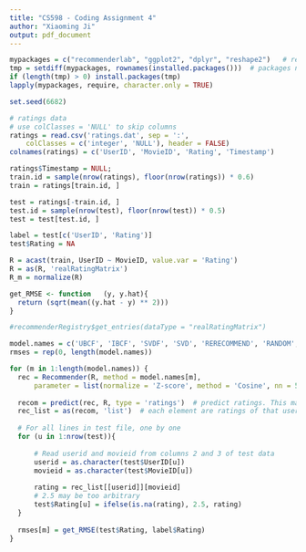 ```yaml
---
title: "CS598 - Coding Assignment 4"
author: "Xiaoming Ji"
output: pdf_document
---
```


```r
mypackages = c("recommenderlab", "ggplot2", "dplyr", "reshape2")   # required packages
tmp = setdiff(mypackages, rownames(installed.packages()))  # packages need to be installed
if (length(tmp) > 0) install.packages(tmp)
lapply(mypackages, require, character.only = TRUE)
```

```r
set.seed(6682)

# ratings data
# use colClasses = 'NULL' to skip columns
ratings = read.csv('ratings.dat', sep = ':', 
    colClasses = c('integer', 'NULL'), header = FALSE)
colnames(ratings) = c('UserID', 'MovieID', 'Rating', 'Timestamp')

ratings$Timestamp = NULL;
train.id = sample(nrow(ratings), floor(nrow(ratings)) * 0.6)
train = ratings[train.id, ]

test = ratings[-train.id, ]
test.id = sample(nrow(test), floor(nrow(test)) * 0.5)
test = test[test.id, ]

label = test[c('UserID', 'Rating')]
test$Rating = NA
```

```r
R = acast(train, UserID ~ MovieID, value.var = 'Rating')
R = as(R, 'realRatingMatrix')
R_m = normalize(R)

get_RMSE <- function   (y, y.hat){
  return (sqrt(mean((y.hat - y) ** 2)))
}
```

```r
#recommenderRegistry$get_entries(dataType = "realRatingMatrix")

model.names = c('UBCF', 'IBCF', 'SVDF', 'SVD', 'RERECOMMEND', 'RANDOM', 'POPULAR', 'ALS_implicit', 'ALS')
rmses = rep(0, length(model.names))

for (m in 1:length(model.names)) {
  rec = Recommender(R, method = model.names[m],
      parameter = list(normalize = 'Z-score', method = 'Cosine', nn = 5))
  
  recom = predict(rec, R, type = 'ratings')  # predict ratings. This may be slow.
  rec_list = as(recom, 'list')  # each element are ratings of that user
  
  # For all lines in test file, one by one
  for (u in 1:nrow(test)){
  
      # Read userid and movieid from columns 2 and 3 of test data
      userid = as.character(test$UserID[u])
      movieid = as.character(test$MovieID[u])
      
      rating = rec_list[[userid]][movieid]
      # 2.5 may be too arbitrary
      test$Rating[u] = ifelse(is.na(rating), 2.5, rating)
  }
  
  rmses[m] = get_RMSE(test$Rating, label$Rating)
}
```

